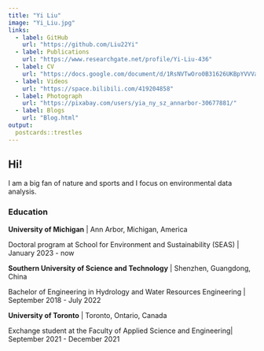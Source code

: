 ```yaml
---
title: "Yi Liu"
image: "Yi_Liu.jpg"
links:
  - label: GitHub
    url: "https://github.com/Liu22Yi"
  - label: Publications
    url: "https://www.researchgate.net/profile/Yi-Liu-436"
  - label: CV
    url: "https://docs.google.com/document/d/1RsNVTwOro0B31626UKBpYVVVa8pLYkeQOxixhHBstqQ/edit?usp=sharing"    
  - label: Videos
    url: "https://space.bilibili.com/419204858"  
  - label: Photograph
    url: "https://pixabay.com/users/yia_ny_sz_annarbor-30677881/" 
  - label: Blogs
    url: "Blog.html"         
output:
  postcards::trestles
---
```

 
## Hi! {.tabset}

I am a big fan of nature and sports and I focus on environmental data analysis.

### Education 
**University of Michigan** | Ann Arbor, Michigan, America

Doctoral program at School for Environment and Sustainability (SEAS) | January 2023 - now

**Southern University of Science and Technology** | Shenzhen, Guangdong, China

Bachelor of Engineering in Hydrology and Water Resources Engineering | September 2018 - July 2022

**University of Toronto** | Toronto, Ontario, Canada

Exchange student at the Faculty of Applied Science and Engineering| September 2021 - December 2021

